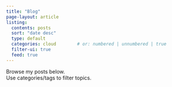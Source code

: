 ```yaml
---
title: "Blog"
page-layout: article
listing:
  contents: posts
  sort: "date desc"
  type: default
  categories: cloud        # or: numbered | unnumbered | true
  filter-ui: true
  feed: true
---
```


Browse my posts below.  
Use categories/tags to filter topics.
